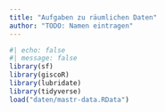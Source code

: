 ```yaml
---
title: "Aufgaben zu räumlichen Daten"
author: "TODO: Namen eintragen"
---
```


```r
#| echo: false
#| message: false
library(sf)
library(giscoR)
library(lubridate)
library(tidyverse)
load("daten/mastr-data.RData")
```
